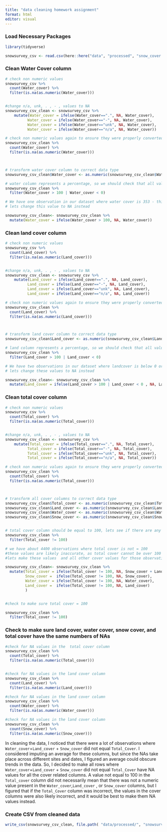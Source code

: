 ```yaml
---
title: "data cleaning homework assignment"
format: html
editor: visual
---
```


### Load Necessary Packages

```r
library(tidyverse)
```

```r
snowsurvey_csv <- read.csv(here::here("data", "processed", "snow_cover.csv"))
```

### Clean Water Cover column

```r
# check non numeric values 
snowsurvey_csv %>%
  count(Water_cover) %>%
  filter(is.na(as.numeric(Water_cover)))


#change n/a, unk, . , - , values to NA 
snowsurvey_csv_clean <- snowsurvey_csv %>% 
    mutate(Water_cover = ifelse(Water_cover==".", NA, Water_cover),
          Water_cover = ifelse(Water_cover=="-", NA, Water_cover),
          Water_cover = ifelse(Water_cover=="unk", NA, Water_cover),
          Water_cover = ifelse(Water_cover=="n/a", NA, Water_cover))

# check non numeric values again to ensure they were properly converted 
snowsurvey_csv_clean %>%
  count(Water_cover) %>%
  filter(is.na(as.numeric(Water_cover)))



# transform water cover column to correct data type 
snowsurvey_csv_clean$Water_cover <- as.numeric(snowsurvey_csv_clean$Water_cover)

# water column represents a percentage, so we should check that all values fall between 0 and 100
snowsurvey_csv_clean %>% 
  filter(Water_cover > 100 | Water_cover < 0)

# We have one observation in our dataset where water cover is 353 - this cant be right
# lets change this value to NA instead

snowsurvey_csv_clean<- snowsurvey_csv_clean %>%
  mutate(Water_cover = ifelse(Water_cover > 100, NA, Water_cover))
```

### Clean land cover column

```r
# check non numeric values 
snowsurvey_csv %>%
  count(Land_cover) %>%
  filter(is.na(as.numeric(Land_cover)))


#change n/a, unk, . , - , values to NA 
snowsurvey_csv_clean <- snowsurvey_csv %>% 
    mutate(Land_cover = ifelse(Land_cover==".", NA, Land_cover),
          Land_cover = ifelse(Land_cover=="-", NA, Land_cover),
          Land_cover = ifelse(Land_cover=="unk", NA, Land_cover),
          Land_cover = ifelse(Land_cover=="n/a", NA, Land_cover))

# check non numeric values again to ensure they were properly converted 
snowsurvey_csv_clean %>%
  count(Land_cover) %>%
  filter(is.na(as.numeric(Land_cover)))



# transform land cover column to correct data type 
snowsurvey_csv_clean$Land_cover <- as.numeric(snowsurvey_csv_clean$Land_cover)

# land column represents a percentage, so we should check that all values fall between 0 and 100
snowsurvey_csv_clean %>% 
  filter(Land_cover > 100 | Land_cover < 0)

# We have two observations in our dataset where landcover is below 0 or above 100 - this cant be right
# lets change these values to NA instead

snowsurvey_csv_clean<- snowsurvey_csv_clean %>%
  mutate(Land_cover = ifelse(Land_cover > 100 | Land_cover < 0 , NA, Land_cover))
```

### Clean total cover column

```r
# check non numeric values 
snowsurvey_csv %>%
  count(Total_cover) %>%
  filter(is.na(as.numeric(Total_cover)))


#change n/a, unk, . , - , values to NA 
snowsurvey_csv_clean <- snowsurvey_csv %>% 
    mutate(Total_cover = ifelse(Total_cover==".", NA, Total_cover),
          Total_cover = ifelse(Total_cover=="-", NA, Total_cover),
          Total_cover = ifelse(Total_cover=="unk", NA, Total_cover),
          Total_cover = ifelse(Total_cover=="n/a", NA, Total_cover))

# check non numeric values again to ensure they were properly converted 
snowsurvey_csv_clean %>%
  count(Total_cover) %>%
  filter(is.na(as.numeric(Total_cover)))



# transform all cover columns to correct data type 
snowsurvey_csv_clean$Total_cover <- as.numeric(snowsurvey_csv_clean$Total_cover)
snowsurvey_csv_clean$Land_cover <- as.numeric(snowsurvey_csv_clean$Land_cover)
snowsurvey_csv_clean$Water_cover <- as.numeric(snowsurvey_csv_clean$Water_cover)
snowsurvey_csv_clean$Snow_cover <- as.numeric(snowsurvey_csv_clean$Snow_cover)


# total cover column should be equal to 100, lets see if there are any that arent equal to 100
snowsurvey_csv_clean %>% 
  filter(Total_cover != 100)

# we have about 4400 observations where total cover is not = 100
#these values are likely inaccurate, as total cover cannot be over 100 or under 100
#lets make these values  and all other cover values for those observations NA isntead

snowsurvey_csv_clean<- snowsurvey_csv_clean %>%
  mutate(Total_cover = ifelse(Total_cover != 100, NA, Snow_cover + Land_cover + Water_cover),
         Snow_cover =  ifelse(Total_cover != 100, NA, Snow_cover),
         Water_cover = ifelse(Total_cover != 100, NA, Water_cover),
         Land_cover =  ifelse(Total_cover != 100, NA, Land_cover)
         )


#check to make sure total cover = 100

snowsurvey_csv_clean %>% 
  filter(Total_cover != 100)
```

### 

### Check to make sure land cover, water cover, snow cover, and total cover have the same numbers of NAs

```r


#check for NA values in the  total cover column
snowsurvey_csv_clean %>%
  count(Total_cover) %>%
  filter(is.na(as.numeric(Total_cover))) 


#check for NA values in the land cover column
snowsurvey_csv_clean %>%
  count(Land_cover) %>%
  filter(is.na(as.numeric(Land_cover))) 

#check for NA values in the land cover column
snowsurvey_csv_clean %>%
  count(Water_cover) %>%
  filter(is.na(as.numeric(Water_cover))) 

#check for NA values in the land cover column
snowsurvey_csv_clean %>%
  count(Snow_cover) %>%
  filter(is.na(as.numeric(Snow_cover))) 


```

In cleaning the data, I noticed that there were a lot of observations where `Water_cover`+`Land_cover` + `Snow_cover` did not equal `Total_Cover`. I considered imputing an average for these columns, but since the NAs take place across different sites and dates, I figured an average could obscure trends in the data. So, I decided to make all rows where `Water_cover`+`Land_cover` + `Snow_cover` did not equal `Total_Cover` have NA values for all the cover related columns. A value not equal to 100 in the `Total_cover` column did not necessarily mean that there was not a numeric value present in the `Water_cover`,`Land_cover` , or `Snow_cover` columns, but I figured that if the `Total_Cover` column was incorrect, the values in the cover columns were also likely incorrect, and it would be best to make them NA values instead.

### Create CSV from cleaned data

```r
write_csv(snowsurvey_csv_clean, file.path( "data/processed/", "snowsurvey_clean.csv"))

```
